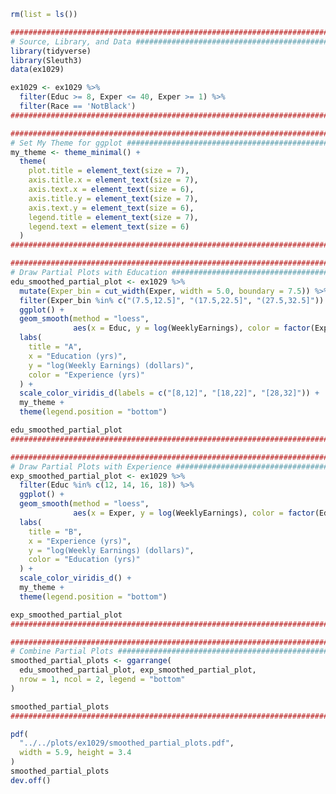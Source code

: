 ```r
rm(list = ls())

########################################################################
# Source, Library, and Data ############################################
library(tidyverse)
library(Sleuth3)
data(ex1029)

ex1029 <- ex1029 %>% 
  filter(Educ >= 8, Exper <= 40, Exper >= 1) %>% 
  filter(Race == 'NotBlack')
########################################################################
```

```r
########################################################################
# Set My Theme for ggplot ##############################################
my_theme <- theme_minimal() +
  theme(
    plot.title = element_text(size = 7),
    axis.title.x = element_text(size = 7),
    axis.text.x = element_text(size = 6),
    axis.title.y = element_text(size = 7),
    axis.text.y = element_text(size = 6),
    legend.title = element_text(size = 7),
    legend.text = element_text(size = 6)
  )
########################################################################
```

```r
########################################################################
# Draw Partial Plots with Education ####################################
edu_smoothed_partial_plot <- ex1029 %>% 
  mutate(Exper_bin = cut_width(Exper, width = 5.0, boundary = 7.5)) %>% 
  filter(Exper_bin %in% c("(7.5,12.5]", "(17.5,22.5]", "(27.5,32.5]")) %>%
  ggplot() +
  geom_smooth(method = "loess", 
              aes(x = Educ, y = log(WeeklyEarnings), color = factor(Exper_bin))) + 
  labs(
    title = "A",
    x = "Education (yrs)",
    y = "log(Weekly Earnings) (dollars)",
    color = "Experience (yrs)"
  ) +
  scale_color_viridis_d(labels = c("[8,12]", "[18,22]", "[28,32]")) +
  my_theme + 
  theme(legend.position = "bottom")

edu_smoothed_partial_plot
########################################################################
```


```r
########################################################################
# Draw Partial Plots with Experience ###################################
exp_smoothed_partial_plot <- ex1029 %>% 
  filter(Educ %in% c(12, 14, 16, 18)) %>%
  ggplot() +
  geom_smooth(method = "loess", 
              aes(x = Exper, y = log(WeeklyEarnings), color = factor(Educ))) + 
  labs(
    title = "B",
    x = "Experience (yrs)",
    y = "log(Weekly Earnings) (dollars)", 
    color = "Education (yrs)"
  ) +
  scale_color_viridis_d() +
  my_theme + 
  theme(legend.position = "bottom")

exp_smoothed_partial_plot
########################################################################
```


```r
########################################################################
# Combine Partial Plots ################################################
smoothed_partial_plots <- ggarrange(
  edu_smoothed_partial_plot, exp_smoothed_partial_plot,
  nrow = 1, ncol = 2, legend = "bottom"
)

smoothed_partial_plots
########################################################################
```

```r
pdf(
  "../../plots/ex1029/smoothed_partial_plots.pdf",
  width = 5.9, height = 3.4
)
smoothed_partial_plots
dev.off()
```
